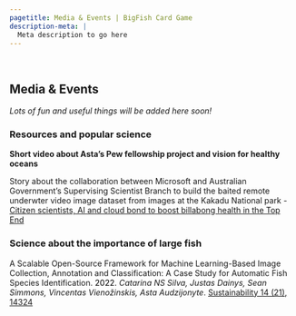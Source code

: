 ```yaml
---
pagetitle: Media & Events | BigFish Card Game
description-meta: |
  Meta description to go here
---
```


::: {.column-screen .hero-img .hero-strip-page}
   
:::

::: column-page
## Media & Events

::: text-center
*Lots of fun and useful things will be added here soon!*
:::


### Resources and popular science

**Short video about Asta's Pew fellowship project and vision for healthy oceans**

Story about the collaboration between Microsoft and Australian Government's Supervising Scientist Branch to build the baited remote underwter video image dataset from images at the Kakadu National park - [Citizen scientists, AI and cloud bond to boost billabong health in the Top End](https://news.microsoft.com/en-au/features/citizen-scientists-ai-and-cloud-bond-to-boost-billabong-health-in-the-top-end/)

### Science about the importance of large fish

A Scalable Open-Source Framework for Machine Learning-Based Image Collection, Annotation and Classification: A Case Study for Automatic Fish Species Identification. [2022.]{style="color:black;"} *Catarina NS Silva, Justas Dainys, Sean Simmons, Vincentas Vienožinskis, Asta Audzijonyte*. [Sustainability 14 (21), 14324](https://www.mdpi.com/2071-1050/14/21/14324)
:::
